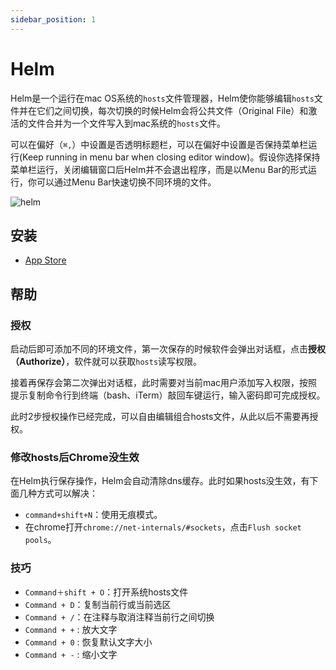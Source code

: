 ```yaml
---
sidebar_position: 1
---
```


# Helm

Helm是一个运行在mac OS系统的`hosts`文件管理器，Helm使你能够编辑`hosts`文件并在它们之间切换，每次切换的时候Helm会将公共文件（Original File）和激活的文件合并为一个文件写入到mac系统的`hosts`文件。

可以在偏好（`⌘,`）中设置是否透明标题栏，可以在偏好中设置是否保持菜单栏运行(Keep running in menu bar when closing editor window)。假设你选择保持菜单栏运行，关闭编辑窗口后Helm并不会退出程序，而是以Menu Bar的形式运行，你可以通过Menu Bar快速切换不同环境的文件。

![helm](./img/helm.png)

## 安装

* <a href="https://apps.apple.com/cn/app/id1099472017">App Store</a>

## 帮助

### 授权

启动后即可添加不同的环境文件，第一次保存的时候软件会弹出对话框，点击**授权（Authorize）**，软件就可以获取`hosts`读写权限。

接着再保存会第二次弹出对话框，此时需要对当前mac用户添加写入权限，按照提示复制命令行到终端（bash、iTerm）敲回车键运行，输入密码即可完成授权。

此时2步授权操作已经完成，可以自由编辑组合hosts文件，从此以后不需要再授权。

### 修改hosts后Chrome没生效

在Helm执行保存操作，Helm会自动清除dns缓存。此时如果hosts没生效，有下面几种方式可以解决：

* `command+shift+N`：使用无痕模式。
* 在chrome打开`chrome://net-internals/#sockets`，点击`Flush socket pools`。

### 技巧

* `Command＋shift + O`：打开系统hosts文件
* `Command + D`：复制当前行或当前选区
* `Command + /`：在注释与取消注释当前行之间切换
* `Command + +` : 放大文字
* `Command + 0` : 恢复默认文字大小
* `Command + -` : 缩小文字
